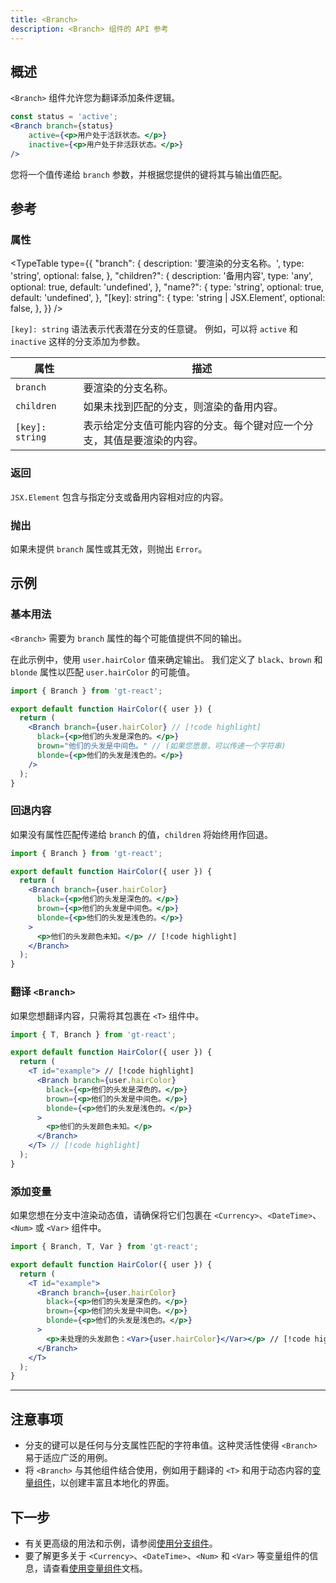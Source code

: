 ```yaml
---
title: <Branch>
description: <Branch> 组件的 API 参考
---
```


## 概述

`<Branch>` 组件允许您为翻译添加条件逻辑。

```jsx
const status = 'active';
<Branch branch={status}
    active={<p>用户处于活跃状态。</p>}
    inactive={<p>用户处于非活跃状态。</p>}
/>
```
您将一个值传递给 `branch` 参数，并根据您提供的键将其与输出值匹配。

## 参考

### 属性

<TypeTable
  type={{
    "branch": {
        description: '要渲染的分支名称。',
        type: 'string',
        optional: false,
    },
    "children?": {
        description: '备用内容',
        type: 'any',
        optional: true,
        default: 'undefined',
    },
    "name?": {
        type: 'string',
        optional: true,
        default: 'undefined',
    },
    "[key]: string": {
        type: 'string | JSX.Element',
        optional: false,
    },
  }}
/>

`[key]: string` 语法表示代表潜在分支的任意键。
例如，可以将 `active` 和 `inactive` 这样的分支添加为参数。

| 属性       | 描述                                                                 |
|------------|---------------------------------------------------------------------|
| `branch`     | 要渲染的分支名称。                                                   |
| `children`   | 如果未找到匹配的分支，则渲染的备用内容。                             |
| `[key]: string` | 表示给定分支值可能内容的分支。每个键对应一个分支，其值是要渲染的内容。 |

### 返回

`JSX.Element` 包含与指定分支或备用内容相对应的内容。

### 抛出

如果未提供 `branch` 属性或其无效，则抛出 `Error`。

## 示例

### 基本用法
`<Branch>` 需要为 `branch` 属性的每个可能值提供不同的输出。

在此示例中，使用 `user.hairColor` 值来确定输出。
我们定义了 `black`、`brown` 和 `blonde` 属性以匹配 `user.hairColor` 的可能值。
```jsx title="BranchExample.jsx" copy
import { Branch } from 'gt-react';

export default function HairColor({ user }) {
  return (
    <Branch branch={user.hairColor} // [!code highlight]
      black={<p>他们的头发是深色的。</p>}
      brown="他们的头发是中间色。" // (如果您愿意，可以传递一个字符串)
      blonde={<p>他们的头发是浅色的。</p>}
    />
  );
}
```

### 回退内容
如果没有属性匹配传递给 `branch` 的值，`children` 将始终用作回退。

```jsx title="BranchExample.jsx" copy
import { Branch } from 'gt-react';

export default function HairColor({ user }) {
  return (
    <Branch branch={user.hairColor}
      black={<p>他们的头发是深色的。</p>}
      brown={<p>他们的头发是中间色。</p>}
      blonde={<p>他们的头发是浅色的。</p>}
    >
      <p>他们的头发颜色未知。</p> // [!code highlight]
    </Branch>
  );
}
```

### 翻译 `<Branch>`

如果您想翻译内容，只需将其包裹在 `<T>` 组件中。

```jsx title="BranchExample.jsx" copy
import { T, Branch } from 'gt-react';

export default function HairColor({ user }) {
  return (
    <T id="example"> // [!code highlight]
      <Branch branch={user.hairColor}
        black={<p>他们的头发是深色的。</p>}
        brown={<p>他们的头发是中间色。</p>}
        blonde={<p>他们的头发是浅色的。</p>}
      >
        <p>他们的头发颜色未知。</p> 
      </Branch>
    </T> // [!code highlight]
  );
}
```

### 添加变量
如果您想在分支中渲染动态值，请确保将它们包裹在 `<Currency>`、`<DateTime>`、`<Num>` 或 `<Var>` 组件中。

```jsx title="BranchExample.jsx" copy
import { Branch, T, Var } from 'gt-react';

export default function HairColor({ user }) {
  return (
    <T id="example">
      <Branch branch={user.hairColor}
        black={<p>他们的头发是深色的。</p>}
        brown={<p>他们的头发是中间色。</p>}
        blonde={<p>他们的头发是浅色的。</p>}
      >
        <p>未处理的头发颜色：<Var>{user.hairColor}</Var></p> // [!code highlight]
      </Branch>
    </T>
  );
}
```

---


## 注意事项
 * 分支的键可以是任何与分支属性匹配的字符串值。这种灵活性使得 `<Branch>` 易于适应广泛的用例。
 * 将 `<Branch>` 与其他组件结合使用，例如用于翻译的 `<T>` 和用于动态内容的[变量组件](/docs/react/reference/using-branching-components)，以创建丰富且本地化的界面。

## 下一步
 * 有关更高级的用法和示例，请参阅[使用分支组件](/docs/react/reference/using-branching-components)。
 * 要了解更多关于 `<Currency>`、`<DateTime>`、`<Num>` 和 `<Var>` 等变量组件的信息，请查看[使用变量组件](/docs/react/reference/using-variable-components)文档。